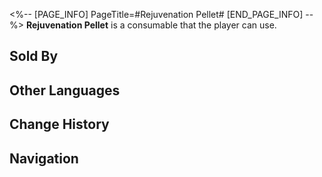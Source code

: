 <%-- [PAGE_INFO]
PageTitle=#Rejuvenation Pellet#
[END_PAGE_INFO] --%>
{{Consumable Infobox
|id          = 408604
|image       = Item Rejuvenation Pellet.png
|type        = Restorative Consumables
|rarity      = 3
|effect      = Upon use, immediately recover 2 Technique Points for the team.
|description = It is said that it cures all diseases, but it is actually hawthorn pills.<br />It's really delicious though.
|effectType  = 
|effectType2 = 
|effectType3 = 
|recipe      = 
|source1     = [[NutriTreasures]]
|source2     = 
|source3     = 
}}
{{Description|''"Promotion of the medicinal properties of health products is prohibited by the law."''<br />''"Officer, I am wronged! This is not a health product. This is just food. Try it if you don't believe me."''}}
'''Rejuvenation Pellet''' is a consumable that the player can use.

==Sold By==
{{Shop Availability}}

==Other Languages==
{{Other Languages
|en   = Rejuvenation Pellet
|zhs  = 养心返魂丹
|zht  = 養心返魂丹
|ja   = 養心返魂丹
|ko   = 양심반혼단
|es   = Píldora del rejuvenecimiento espiritual
|fr   = Comprimé de revitalisation
|ru   = Омолаживающая гранула
|th   = Rejuvenation Pellet
|vi   = Dưỡng Tâm Phản Hồn Đơn
|de   = Auferstehungstablett
|id   = Rejuvenation Pellet
|pt   = Bolinho Medicinal de Rejuvenescimento
}}

==Change History==
{{Change History|1.0}}

==Navigation==
{{Consumable Navbox}}